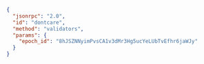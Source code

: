 ```json
{
  "jsonrpc": "2.0",
  "id": "dontcare",
  "method": "validators",
  "params": {
    "epoch_id": "8hJSZNNyimPvsCA1v3dMr3Hg5ucYeLUbTvEfhr6jaWJy"
  }
}
```
